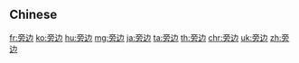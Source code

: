 {{also|旁邊}}
==Chinese==
{{zh-see|旁邊}}

[[fr:旁边]]
[[ko:旁边]]
[[hu:旁边]]
[[mg:旁边]]
[[ja:旁边]]
[[ta:旁边]]
[[th:旁边]]
[[chr:旁边]]
[[uk:旁边]]
[[zh:旁边]]